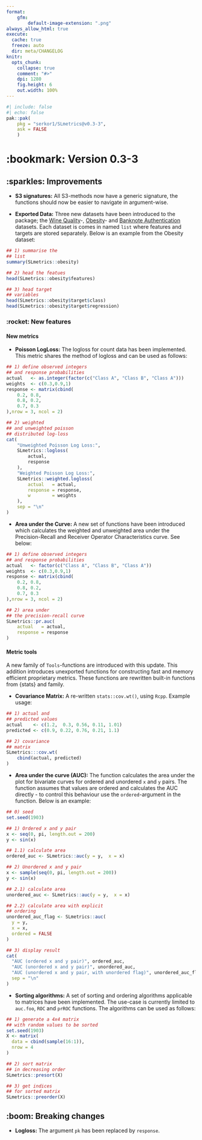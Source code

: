 ```yaml
---
format:
    gfm:
        default-image-extension: ".png"
always_allow_html: true
execute:
  cache: true
  freeze: auto
  dir: meta/CHANGELOG
knitr:
  opts_chunk:
    collapse: true
    comment: "#>"
    dpi: 1280
    fig.height: 6
    out.width: 100%
---
```


```r
#| include: false
#| echo: false
pak::pak(
    pkg = "serkor1/SLmetrics@v0.3-3", 
    ask = FALSE
    )
```

# :bookmark: Version 0.3-3

## :sparkles: Improvements

* **S3 signatures:** All S3-methods now have a generic signature, the functions should now be easier to navigate in  argument-wise.

* **Exported Data:** Three new datasets have been introduced to the package; the [Wine Quality](https://archive.ics.uci.edu/dataset/186/wine+quality)-, [Obesity](https://archive.ics.uci.edu/dataset/544/estimation+of+obesity+levels+based+on+eating+habits+and+physical+condition)- and [Banknote Authentication](https://archive.ics.uci.edu/dataset/267/banknote+authentication) datasets. Each dataset is comes in named `list` where features and targets are stored separately. Below is an example from the Obesity dataset:

```r
## 1) summarise the
## list
summary(SLmetrics::obesity)

## 2) head the featues
head(SLmetrics::obesity$features)

## 3) head target
## variables
head(SLmetrics::obesity$target$class)
head(SLmetrics::obesity$target$regression)
```

### :rocket: New features

#### New metrics

* **Poisson LogLoss:** The logloss for count data has been implemented. This metric shares the method of logloss and can be used as follows:

```r
## 1) define observed integers
## and response probabilities
actual   <- as.integer(factor(c("Class A", "Class B", "Class A")))
weights  <- c(0.3,0.9,1) 
response <- matrix(cbind(
    0.2, 0.8,
    0.8, 0.2,
    0.7, 0.3
),nrow = 3, ncol = 2)

## 2) weighted
## and unweighted poisson
## distributed log-loss
cat(
    "Unweighted Poisson Log Loss:",
    SLmetrics::logloss(
        actual,
        response
    ),
    "Weighted Poisson Log Loss:",
    SLmetrics::weighted.logloss(
        actual   = actual,
        response = response,
        w        = weights
    ),
    sep = "\n"
)
```

* **Area under the Curve:** A new set of functions have been introduced which calculates the weighted and unweighted area under the Precision-Recall and Receiver Operator Characteristics curve. See below:

```r
## 1) define observed integers
## and response probabilities
actual   <- factor(c("Class A", "Class B", "Class A"))
weights  <- c(0.3,0.9,1) 
response <- matrix(cbind(
    0.2, 0.8,
    0.8, 0.2,
    0.7, 0.3
),nrow = 3, ncol = 2)

## 2) area under
## the precision-recall curve
SLmetrics::pr.auc(
    actual   = actual,
    response = response
)
```

#### Metric tools

A new family of `Tools`-functions are introduced with this update. This addition introduces unexported functions for constructing fast and memory efficient proprietary metrics. These functions are rewritten built-in functions from {stats} and family.

* **Covariance Matrix:** A re-written `stats::cov.wt()`, using `Rcpp`. Example usage:

```r
## 1) actual and
## predicted values
actual    <- c(1.2,  0.3, 0.56, 0.11, 1.01)
predicted <- c(0.9, 0.22, 0.76, 0.21, 1.1) 

## 2) covariance
## matrix 
SLmetrics:::cov.wt(
    cbind(actual, predicted)
)
```

* **Area under the curve (AUC):** The function calculates the area under the plot for bivariate curves for ordered and unordered `x` and `y` pairs. The function assumes that values are ordered and calculates the AUC directly - to control this behaviour use the `ordered`-argument in the function. Below is an example:

```r
## 0) seed
set.seed(1903)

## 1) Ordered x and y pair
x <- seq(0, pi, length.out = 200)
y <- sin(x)

## 1.1) calculate area
ordered_auc <- SLmetrics::auc(y = y,  x = x)

## 2) Unordered x and y pair
x <- sample(seq(0, pi, length.out = 200))
y <- sin(x)

## 2.1) calculate area
unordered_auc <- SLmetrics::auc(y = y,  x = x)

## 2.2) calculate area with explicit
## ordering
unordered_auc_flag <- SLmetrics::auc(
  y = y,
  x = x,
  ordered = FALSE
)

## 3) display result
cat(
  "AUC (ordered x and y pair)", ordered_auc,
  "AUC (unordered x and y pair)", unordered_auc,
  "AUC (unordered x and y pair, with unordered flag)", unordered_auc_flag,
  sep = "\n"
)
```

* **Sorting algorithms:** A set of sorting and ordering algorithms applicable to matrices have been implemented. The use-case is currently limited to `auc.foo`, `ROC` and `prROC` functions. The algorithms can be used as follows:

```r
## 1) generate a 4x4 matrix
## with random values to be sorted
set.seed(1903)
X <- matrix(
  data = cbind(sample(16:1)),
  nrow = 4
)

## 2) sort matrix
## in decreasing order
SLmetrics::presort(X)

## 3) get indices 
## for sorted matrix
SLmetrics::preorder(X)
```

## :boom: Breaking changes

* **Logloss:** The argument `pk` has been replaced by `response`.
